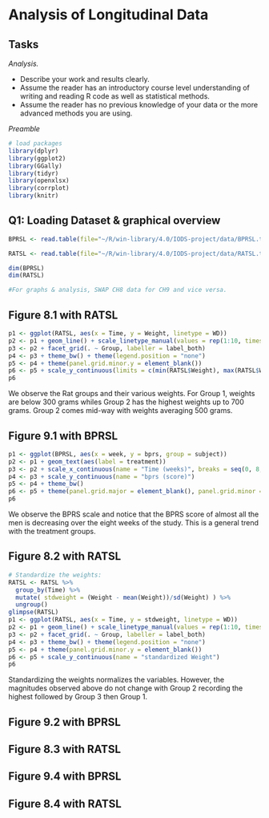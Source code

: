 # Analysis of Longitudinal Data
## Tasks

*Analysis.*

- Describe your work and results clearly. 
- Assume the reader has an introductory course level understanding of writing and reading R code as well as statistical methods.
- Assume the reader has no previous knowledge of your data or the more advanced methods you are using.

*Preamble*
```r
# load packages
library(dplyr)
library(ggplot2)
library(GGally)
library(tidyr)
library(openxlsx)
library(corrplot)
library(knitr)
```

## Q1: Loading Dataset & graphical overview
```r
BPRSL <- read.table(file="~/R/win-library/4.0/IODS-project/data/BPRSL.txt", sep  =" ", header = T)

RATSL <- read.table(file="~/R/win-library/4.0/IODS-project/data/RATSL.txt", header = TRUE, sep = '\t')

dim(BPRSL)
dim(RATSL)

#For graphs & analysis, SWAP CH8 data for CH9 and vice versa.
```

## Figure 8.1 with RATSL

```r
p1 <- ggplot(RATSL, aes(x = Time, y = Weight, linetype = WD))
p2 <- p1 + geom_line() + scale_linetype_manual(values = rep(1:10, times=4))
p3 <- p2 + facet_grid(. ~ Group, labeller = label_both)
p4 <- p3 + theme_bw() + theme(legend.position = "none")
p5 <- p4 + theme(panel.grid.minor.y = element_blank())
p6 <- p5 + scale_y_continuous(limits = c(min(RATSL$Weight), max(RATSL$Weight)))
p6
```

We observe the Rat groups and their various weights. For Group 1, weights are below 300 grams whiles Group 2 has the highest weights up to 700 grams. Group 2 comes mid-way with weights averaging 500 grams.

## Figure 9.1 with BPRSL
```r
p1 <- ggplot(BPRSL, aes(x = week, y = bprs, group = subject))
p2 <- p1 + geom_text(aes(label = treatment))
p3 <- p2 + scale_x_continuous(name = "Time (weeks)", breaks = seq(0, 8, 1))
p4 <- p3 + scale_y_continuous(name = "bprs (score)")
p5 <- p4 + theme_bw()
p6 <- p5 + theme(panel.grid.major = element_blank(), panel.grid.minor = element_blank())
p6
```

We observe the BPRS scale and notice that  the BPRS score of almost all the men is decreasing over the eight weeks of the study. This is a general trend with the treatment groups.

## Figure 8.2 with RATSL

```r
# Standardize the weights:
RATSL <- RATSL %>%
  group_by(Time) %>%
  mutate( stdweight = (Weight - mean(Weight))/sd(Weight) ) %>%
  ungroup()
glimpse(RATSL)
p1 <- ggplot(RATSL, aes(x = Time, y = stdweight, linetype = WD))
p2 <- p1 + geom_line() + scale_linetype_manual(values = rep(1:10, times=4))
p3 <- p2 + facet_grid(. ~ Group, labeller = label_both)
p4 <- p3 + theme_bw() + theme(legend.position = "none")
p5 <- p4 + theme(panel.grid.minor.y = element_blank())
p6 <- p5 + scale_y_continuous(name = "standardized Weight")
p6
```

Standardizing the weights normalizes the variables. However, the magnitudes observed above do not change with Group 2 recording the highest followed by Group 3 then Group 1.

## Figure 9.2 with BPRSL

## Figure 8.3 with RATSL

## Figure 9.4 with BPRSL

## Figure 8.4 with RATSL
